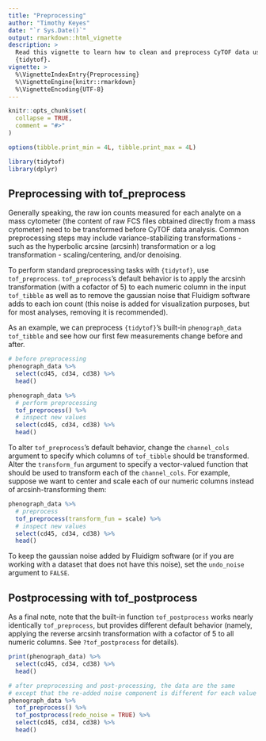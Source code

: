 ```yaml
---
title: "Preprocessing"
author: "Timothy Keyes"
date: "`r Sys.Date()`"
output: rmarkdown::html_vignette
description: > 
  Read this vignette to learn how to clean and preprocess CyTOF data using 
  {tidytof}.
vignette: >
  %\VignetteIndexEntry{Preprocessing}
  %\VignetteEngine{knitr::rmarkdown}
  %\VignetteEncoding{UTF-8}
---
```


```r
knitr::opts_chunk$set(
  collapse = TRUE,
  comment = "#>"
)

options(tibble.print_min = 4L, tibble.print_max = 4L)
```

```r
library(tidytof)
library(dplyr)
```


## Preprocessing with tof_preprocess

Generally speaking, the raw ion counts measured for each analyte on a mass cytometer (the content of raw FCS files obtained directly from a mass cytometer) need to be transformed before CyTOF data analysis. Common preprocessing steps may include variance-stabilizing transformations - such as the hyperbolic arcsine (arcsinh) transformation or a log transformation - scaling/centering, and/or denoising.

To perform standard preprocessing tasks with `{tidytof}`, use `tof_preprocess`. `tof_preprocess`'s default behavior is to apply the arcsinh transformation (with a cofactor of 5) to each numeric column in the input `tof_tibble` as well as to remove the gaussian noise that Fluidigm software adds to each ion count (this noise is added for visualization purposes, but for most analyses, removing it is recommended).

As an example, we can preprocess `{tidytof}`'s built-in `phenograph_data` `tof_tibble` and see how our first few measurements change before and after.

```r
# before preprocessing
phenograph_data %>% 
  select(cd45, cd34, cd38) %>% 
  head()
```


```r
phenograph_data %>% 
  # perform preprocessing
  tof_preprocess() %>% 
  # inspect new values
  select(cd45, cd34, cd38) %>% 
  head()
```

To alter `tof_preprocess`'s default behavior, change the `channel_cols` argument to specify which columns of `tof_tibble` should be transformed. Alter the `transform_fun` argument to specify a vector-valued function that should be used to transform each of the `channel_cols`. For example, suppose we want to center and scale each of our numeric columns instead of arcsinh-transforming them: 

```r
phenograph_data %>% 
  # preprocess
  tof_preprocess(transform_fun = scale) %>% 
  # inspect new values
  select(cd45, cd34, cd38) %>% 
  head()
```

To keep the gaussian noise added by Fluidigm software (or if you are working with a dataset that does not have this noise), set the `undo_noise` argument to `FALSE`.

## Postprocessing with tof_postprocess

As a final note, note that the built-in function `tof_postprocess` works nearly identically `tof_preprocess`, but provides different default behavior (namely, applying the reverse arcsinh transformation with a cofactor of 5 to all numeric columns. See `?tof_postprocess` for details).

```r
print(phenograph_data) %>% 
  select(cd45, cd34, cd38) %>% 
  head()

# after preprocessing and post-processing, the data are the same 
# except that the re-added noise component is different for each value 
phenograph_data %>% 
  tof_preprocess() %>% 
  tof_postprocess(redo_noise = TRUE) %>% 
  select(cd45, cd34, cd38) %>% 
  head()
```

